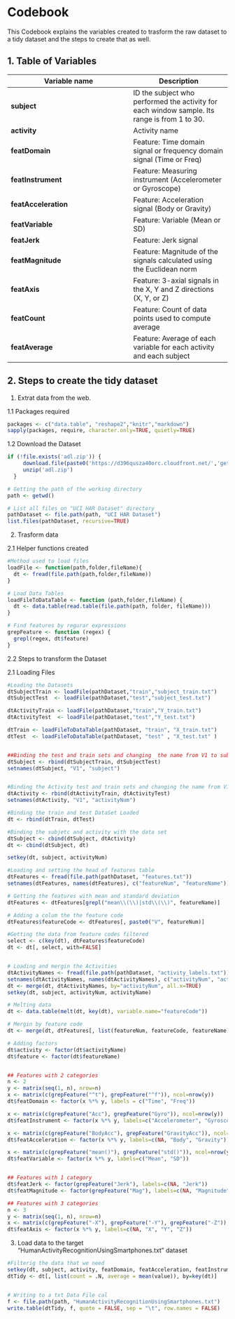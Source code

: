 Codebook
========================================================

This Codebook explains the variables created to trasform the raw dataset to a tidy 
dataset and the steps to create that as well.


 1. Table of Variables
------------------------------------
 Variable name      | Description 
 ---------------    | ------------
**subject**	        | ID the subject who performed the activity for each window sample. Its range is from 1 to 30.
**activity**        |	Activity name
**featDomain**      |	Feature: Time domain signal or frequency domain signal (Time or Freq)
**featInstrument**  |	Feature: Measuring instrument (Accelerometer or Gyroscope)
**featAcceleration**|	Feature: Acceleration signal (Body or Gravity)
**featVariable**    |	Feature: Variable (Mean or SD)
**featJerk**        |	Feature: Jerk signal
**featMagnitude**   |	Feature: Magnitude of the signals calculated using the Euclidean norm
**featAxis**        |	Feature: 3-axial signals in the X, Y and Z directions (X, Y, or Z)
**featCount**	      | Feature: Count of data points used to compute average
**featAverage**     |	Feature: Average of each variable for each activity and each subject


2. Steps to create the tidy dataset
-----------------------


1. Extrat data from the web.

1.1 Packages required

```r
packages <- c("data.table", "reshape2","knitr","markdown")
sapply(packages, require, character.only=TRUE, quietly=TRUE)

```


1.2 Download the Dataset
```r
if (!file.exists('adl.zip')) {
     download.file(paste0('https://d396qusza40orc.cloudfront.net/','getdata%2Fprojectfiles%2FUCI%20HAR%20Dataset.zip'), method='curl', destfile='adl.zip')
     unzip('adl.zip')
  }

# Getting the path of the working directory
path <- getwd()

# List all files on "UCI HAR Dataset" directory
pathDataset <- file.path(path, "UCI HAR Dataset")
list.files(pathDataset, recursive=TRUE)
```


2. Trasform data

2.1  Helper functions created
```r

#Method used to load files 
loadFile <- function(path,folder,fileName){
  dt <- fread(file.path(path,folder,fileName))
}

# Load Data Tables
loadFileToDataTable <- function (path,folder,fileName) {
  dt <- data.table(read.table(file.path(path, folder, fileName)))
}

# Find features by regurar expressions
grepFeature <- function (regex) {
  grepl(regex, dt$feature)
}

```
2.2 Steps to transform the Dataset

2.1 Loading Files
```r
#Loading the Datasets
dtSubjectTrain <- loadFile(pathDataset,"train","subject_train.txt")
dtSubjectTest  <- loadFile(pathDataset,"test","subject_test.txt")

dtActivityTrain <- loadFile(pathDataset,"train","Y_train.txt") 
dtActivityTest  <- loadFile(pathDataset,"test","Y_test.txt") 

dtTrain <- loadFileToDataTable(pathDataset, "train", "X_train.txt")
dtTest  <- loadFileToDataTable(pathDataset, "test" , "X_test.txt" )


##Binding the test and train sets and changing  the name from V1 to subject
dtSubject <- rbind(dtSubjectTrain, dtSubjectTest)
setnames(dtSubject, "V1", "subject")


#Binding the Activity test and train sets and changing the name from V1 to activityNum
dtActivity <- rbind(dtActivityTrain, dtActivityTest)
setnames(dtActivity, "V1", "activityNum")

#Binding the train and test DataSet Loaded
dt <- rbind(dtTrain, dtTest)

#Binding the subjetc and activity with the data set
dtSubject <- cbind(dtSubject, dtActivity)
dt <- cbind(dtSubject, dt)

setkey(dt, subject, activityNum)

#Loading and setting the head of features table
dtFeatures <- fread(file.path(pathDataset, "features.txt"))
setnames(dtFeatures, names(dtFeatures), c("featureNum", "featureName"))

# Getting the features with mean and standard deviation
dtFeatures <- dtFeatures[grepl("mean\\(\\)|std\\(\\)", featureName)]

# Adding a colum the the feature code
dtFeatures$featureCode <- dtFeatures[, paste0("V", featureNum)]

#Getting the data from feature codes filtered 
select <- c(key(dt), dtFeatures$featureCode)
dt <- dt[, select, with=FALSE]


# Loading and mergin the Activities
dtActivityNames <- fread(file.path(pathDataset, "activity_labels.txt"))
setnames(dtActivityNames, names(dtActivityNames), c("activityNum", "activityName"))
dt <- merge(dt, dtActivityNames, by="activityNum", all.x=TRUE)
setkey(dt, subject, activityNum, activityName)

# Melting data
dt <- data.table(melt(dt, key(dt), variable.name="featureCode"))

# Mergin by feature code 
dt <- merge(dt, dtFeatures[, list(featureNum, featureCode, featureName)], by="featureCode", all.x=TRUE)

# Adding factors
dt$activity <- factor(dt$activityName)
dt$feature <- factor(dt$featureName)


## Features with 2 categories
n <- 2
y <- matrix(seq(1, n), nrow=n)
x <- matrix(c(grepFeature("^t"), grepFeature("^f")), ncol=nrow(y))
dt$featDomain <- factor(x %*% y, labels = c("Time", "Freq"))

x <- matrix(c(grepFeature("Acc"), grepFeature("Gyro")), ncol=nrow(y))
dt$featInstrument <- factor(x %*% y, labels=c("Accelerometer", "Gyroscope"))

x <- matrix(c(grepFeature("BodyAcc"), grepFeature("GravityAcc")), ncol=nrow(y))
dt$featAcceleration <- factor(x %*% y, labels=c(NA, "Body", "Gravity"))

x <- matrix(c(grepFeature("mean()"), grepFeature("std()")), ncol=nrow(y))
dt$featVariable <- factor(x %*% y, labels=c("Mean", "SD"))


## Features with 1 category
dt$featJerk <- factor(grepFeature("Jerk"), labels=c(NA, "Jerk"))
dt$featMagnitude <- factor(grepFeature("Mag"), labels=c(NA, "Magnitude"))

## Features with 3 categories
n <- 3
y <- matrix(seq(1, n), nrow=n)
x <- matrix(c(grepFeature("-X"), grepFeature("-Y"), grepFeature("-Z")), ncol=nrow(y))
dt$featAxis <- factor(x %*% y, labels=c(NA, "X", "Y", "Z"))

```


3. Load data to the target "HumanActivityRecognitionUsingSmartphones.txt" dataset
```r
#Filterig the data that we need
setkey(dt, subject, activity, featDomain, featAcceleration, featInstrument, featJerk, featMagnitude, featVariable, featAxis)
dtTidy <- dt[, list(count = .N, average = mean(value)), by=key(dt)]


# Writing to a txt Data File cal
f <- file.path(path, "HumanActivityRecognitionUsingSmartphones.txt")
write.table(dtTidy, f, quote = FALSE, sep = "\t", row.names = FALSE)

```

